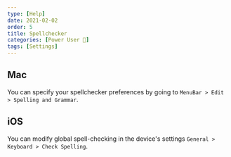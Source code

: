 ```yaml
---
type: [Help]
date: 2021-02-02
order: 5
title: Spellchecker
categories: [Power User 🚀]
tags: [Settings]
---
```


## Mac

You can specify your spellchecker preferences by going to `MenuBar > Edit > Spelling and Grammar`.

## iOS

You can modify global spell-checking in the device's settings `General > Keyboard > Check Spelling`.
